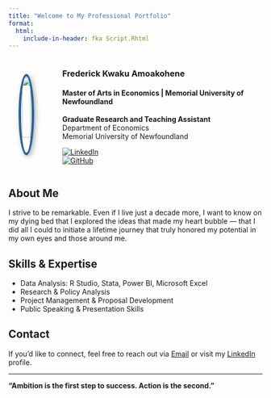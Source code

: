```yaml
---
title: "Welcome to My Professional Portfolio"
format:
  html: 
    include-in-header: fka Script.Rhtml
---
```


:::::: columns
:::: {.column width="40%" style="text-align: center; padding: 20px;"}
::: round-image
![](photo.jpg){style="border-radius: 50%; width: 80%; border: 5px solid #2a6496; box-shadow: 3px 3px 10px rgba(0, 0, 0, 0.3);"}
:::
::::

::: {.column width="60%" style="padding-left: 20px;"}
### **Frederick Kwaku Amoakohene**
#### Master of Arts in Economics | Memorial University of Newfoundland

**Graduate Research and Teaching Assistant**  
Department of Economics  
Memorial University of Newfoundland  

[![LinkedIn](https://img.shields.io/badge/LinkedIn-Profile-blue?style=flat&logo=linkedin)](https://www.linkedin.com/in/frederick-amoakohene/)  
[![GitHub](https://img.shields.io/badge/GitHub-Portfolio-black?style=flat&logo=github)](https://github.com/famoakohene7)
:::
::::::

## About Me

I strive to be remarkable. Even if I live just a decade more, I want to know on my dying bed that I explored the ideas that made my heart bubble — that I did all I could to initiate a lifetime journey that truly honored my potential in my own eyes and those around me.

## Skills & Expertise
- Data Analysis: R Studio, Stata, Power BI, Microsoft Excel
- Research & Policy Analysis
- Project Management & Proposal Development
- Public Speaking & Presentation Skills

## Contact
If you'd like to connect, feel free to reach out via [Email](mailto:famoakohene7@gmail.com) or visit my [LinkedIn](https://www.linkedin.com/in/frederick-amoakohene/) profile.

---
**"Ambition is the first step to success. Action is the second."**
